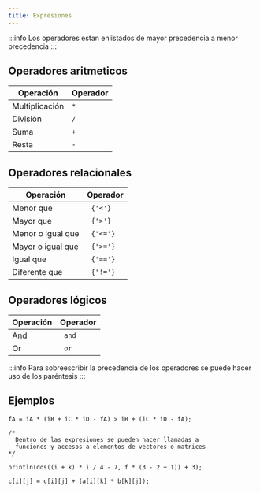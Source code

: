 ```yaml
---
title: Expresiones
---
```


:::info
Los operadores estan enlistados de mayor precedencia a menor precedencia
:::

## Operadores aritmeticos

<table>
  <thead>
    <tr>
      <th>Operación</th>
      <th>Operador</th>
    </tr>
  </thead>
  <tbody>
    <tr>
      <td>Multiplicación</td>
      <td>
        <code>*</code>
      </td>
    </tr>
    <tr>
      <td>División</td>
      <td>
        <code>/</code>
      </td>
    </tr>
    <tr>
      <td>Suma</td>
      <td>
        <code>+</code>
      </td>
    </tr>
    <tr>
      <td>Resta</td>
      <td>
        <code>-</code>
      </td>
    </tr>
  </tbody>
</table>

## Operadores relacionales

<table>
  <thead>
    <tr>
      <th>Operación</th>
      <th>Operador</th>
    </tr>
  </thead>
  <tbody>
    <tr>
      <td>Menor que</td>
      <td>
        <code> {'<'} </code>
      </td>
    </tr>
    <tr>
      <td>Mayor que</td>
      <td>
        <code> {'>'} </code>
      </td>
    </tr>
    <tr>
      <td>Menor o igual que</td>
      <td>
        <code> {'<='} </code>
      </td>
    </tr>
    <tr>
      <td>Mayor o igual que</td>
      <td>
        <code> {'>='} </code>
      </td>
    </tr>
    <tr>
      <td>Igual que</td>
      <td>
        <code> {'=='} </code>
      </td>
    </tr>
    <tr>
      <td>Diferente que</td>
      <td>
        <code> {'!='} </code>
      </td>
    </tr>
  </tbody>
</table>

## Operadores lógicos

<table>
  <thead>
    <tr>
      <th>Operación</th>
      <th>Operador</th>
    </tr>
  </thead>
  <tbody>
    <tr>
      <td>And</td>
      <td>
        <code> and </code>
      </td>
    </tr>
    <tr>
      <td>Or</td>
      <td>
        <code> or </code>
      </td>
    </tr>
  </tbody>
</table>

:::info
Para sobreescribir la precedencia de los operadores se puede hacer uso de los paréntesis
:::

## Ejemplos

```
fA = iA * (iB + iC * iD - fA) > iB + (iC * iD - fA);

/*
  Dentro de las expresiones se pueden hacer llamadas a
  funciones y accesos a elementos de vectores o matrices
*/

println(dos((i + k) * i / 4 - 7, f * (3 - 2 + 1)) + 3);

c[i][j] = c[i][j] + (a[i][k] * b[k][j]);
```
